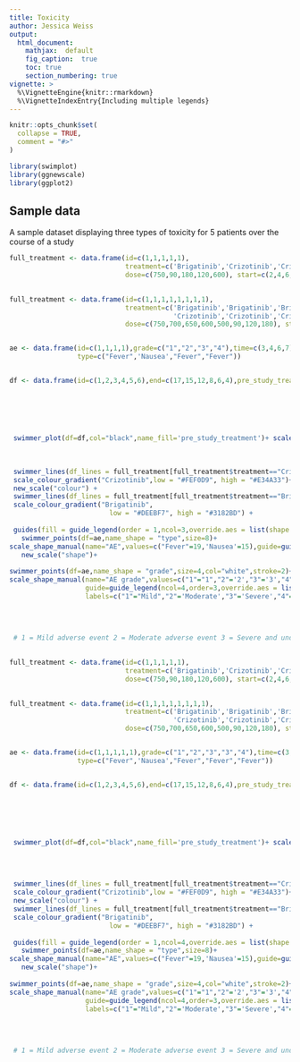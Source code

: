 ```yaml
---
title: Toxicity
author: Jessica Weiss
output:
  html_document:
    mathjax:  default
    fig_caption:  true
    toc: true
    section_numbering: true
vignette: >
  %\VignetteEngine{knitr::rmarkdown}
  %\VignetteIndexEntry{Including multiple legends}
---
```


```r
knitr::opts_chunk$set(
  collapse = TRUE,
  comment = "#>"
)
```

```r
library(swimplot)
library(ggnewscale)
library(ggplot2)
```

## Sample data

 A sample dataset displaying three types of toxicity for 5 patients over the course of a study
```r


full_treatment <- data.frame(id=c(1,1,1,1,1),
                             treatment=c('Brigatinib','Crizotinib','Crizotinib','Crizotinib','Brigatinib'),
                             dose=c(750,90,180,120,600), start=c(2,4,6,7,8),end=c(3,6,7,7.5,9))
         

full_treatment <- data.frame(id=c(1,1,1,1,1,1,1,1),
                             treatment=c('Brigatinib','Brigatinib','Brigatinib','Brigatinib','Brigatinib',
                                         'Crizotinib','Crizotinib','Crizotinib'),
                             dose=c(750,700,650,600,500,90,120,180), start=c(2,3,4,6,7,10,13,15),end=c(3,4,6,7,8,13,15,17))


ae <- data.frame(id=c(1,1,1,1),grade=c("1","2","3","4"),time=c(3,4,6,7),
                 type=c("Fever",'Nausea',"Fever","Fever"))


df <- data.frame(id=c(1,2,3,4,5,6),end=c(17,15,12,8,6,4),pre_study_treatment=factor(c('Surgery',
                                                                            'Radiation+Surgery',
                                                                            'Surgery',
                                                                            'Radiation+Surgery',
                                                                            'Radiation',
                                                                            'Nothing')))                 

 swimmer_plot(df=df,col="black",name_fill='pre_study_treatment')+ scale_fill_manual(name="Pre study Treatment",values = c('Radiation'='grey30','Radiation+Surgery'='grey60','Surgery'='grey90','Nothing'='white'),
                                                                                    breaks=c('Radiation',
                                                                                             'Surgery',
                                                                                             'Nothing'))+
 swimmer_lines(df_lines = full_treatment[full_treatment$treatment=="Crizotinib",],name_col = 'dose',size=15)+
 scale_colour_gradient("Crizotinib",low = "#FEF0D9", high = "#E34A33")+
 new_scale("colour") +
 swimmer_lines(df_lines = full_treatment[full_treatment$treatment=="Brigatinib",],name_col = 'dose',size=15)+
 scale_colour_gradient("Brigatinib",
                         low = "#DEEBF7", high = "#3182BD") +
 
 guides(fill = guide_legend(order = 1,ncol=3,override.aes = list(shape = NA,col=NA))) +
   swimmer_points(df=ae,name_shape = "type",size=8)+
scale_shape_manual(name="AE",values=c("Fever"=19,'Nausea'=15),guide=guide_legend(ncol=2,order=2))+
   new_scale("shape")+
 
swimmer_points(df=ae,name_shape = "grade",size=4,col="white",stroke=2)+
scale_shape_manual(name="AE grade",values=c("1"="1","2"='2',"3"='3',"4"='4'),
                   guide=guide_legend(ncol=4,order=3,override.aes = list(col=1)),
                   labels=c("1"="Mild","2"='Moderate',"3"='Severe',"4"='Life-threatening'))
 
 
 
 
 # 1 = Mild adverse event 2 = Moderate adverse event 3 = Severe and undesirable adverse event 4 = Life-threatening or disabling adverse event 5=Death 
 
```


```r


full_treatment <- data.frame(id=c(1,1,1,1,1),
                             treatment=c('Brigatinib','Crizotinib','Crizotinib','Crizotinib','Brigatinib'),
                             dose=c(750,90,180,120,600), start=c(2,4,6,7,8),end=c(3,6,7,7.5,9))
         

full_treatment <- data.frame(id=c(1,1,1,1,1,1,1,1),
                             treatment=c('Brigatinib','Brigatinib','Brigatinib','Brigatinib','Brigatinib',
                                         'Crizotinib','Crizotinib','Crizotinib'),
                             dose=c(750,700,650,600,500,90,120,180), start=c(2,3,4,6,7,10,13,15),end=c(3,4,6,7,8,13,15,17))


ae <- data.frame(id=c(1,1,1,1,1),grade=c("1","2","3","3","4"),time=c(3,4,6,7,8),
                 type=c("Fever",'Nausea',"Fever","Fever","Fever"))


df <- data.frame(id=c(1,2,3,4,5,6),end=c(17,15,12,8,6,4),pre_study_treatment=factor(c('Surgery',
                                                                            'Radiation+Surgery',
                                                                            'Surgery',
                                                                            'Radiation+Surgery',
                                                                            'Radiation',
                                                                            'Nothing')))                 

 swimmer_plot(df=df,col="black",name_fill='pre_study_treatment')+ scale_fill_manual(name="Pre study Treatment",values = c('Radiation'='grey30','Radiation+Surgery'='grey60','Surgery'='grey90','Nothing'='white'),
                                                                                    breaks=c('Radiation',
                                                                                             'Surgery',
                                                                                             'Radiation+Surgery',
                                                                                             'Nothing'))+
 swimmer_lines(df_lines = full_treatment[full_treatment$treatment=="Crizotinib",],name_col = 'dose',size=15)+
 scale_colour_gradient("Crizotinib",low = "#FEF0D9", high = "#E34A33")+
 new_scale("colour") +
 swimmer_lines(df_lines = full_treatment[full_treatment$treatment=="Brigatinib",],name_col = 'dose',size=15)+
 scale_colour_gradient("Brigatinib",
                         low = "#DEEBF7", high = "#3182BD") +
 
 guides(fill = guide_legend(order = 1,ncol=4,override.aes = list(shape = NA,col=NA))) +
   swimmer_points(df=ae,name_shape = "type",size=8)+
scale_shape_manual(name="AE",values=c("Fever"=19,'Nausea'=15),guide=guide_legend(ncol=2,order=2))+
   new_scale("shape")+
 
swimmer_points(df=ae,name_shape = "grade",size=4,col="white",stroke=2)+
scale_shape_manual(name="AE grade",values=c("1"="1","2"='2',"3"='3',"4"='4'),
                   guide=guide_legend(ncol=4,order=3,override.aes = list(col=1)),
                   labels=c("1"="Mild","2"='Moderate',"3"='Severe',"4"='Life-threatening'))
 
 
 
 
 # 1 = Mild adverse event 2 = Moderate adverse event 3 = Severe and undesirable adverse event 4 = Life-threatening or disabling adverse event 5=Death 
 
```
